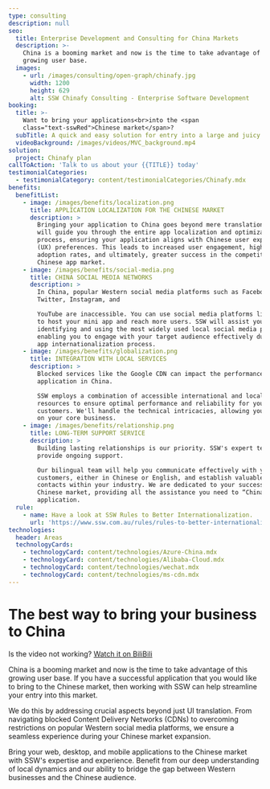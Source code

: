 ```yaml
---
type: consulting
description: null
seo:
  title: Enterprise Development and Consulting for China Markets
  description: >-
    China is a booming market and now is the time to take advantage of this
    growing user base.
  images:
    - url: /images/consulting/open-graph/chinafy.jpg
      width: 1200
      height: 629
      alt: SSW Chinafy Consulting - Enterprise Software Development
booking:
  title: >-
    Want to bring your applications<br>into the <span
    class="text-sswRed">Chinese market</span>?
  subTitle: A quick and easy solution for entry into a large and juicy market
  videoBackground: /images/videos/MVC_background.mp4
solution:
  project: Chinafy plan
callToAction: 'Talk to us about your {{TITLE}} today'
testimonialCategories:
  - testimonialCategory: content/testimonialCategories/Chinafy.mdx
benefits:
  benefitList:
    - image: /images/benefits/localization.png
      title: APPLICATION LOCALIZATION FOR THE CHINESE MARKET
      description: >
        Bringing your application to China goes beyond mere translation. SSW
        will guide you through the entire app localization and optimization
        process, ensuring your application aligns with Chinese user experience
        (UX) preferences. This leads to increased user engagement, higher
        adoption rates, and ultimately, greater success in the competitive
        Chinese app market.
    - image: /images/benefits/social-media.png
      title: CHINA SOCIAL MEDIA NETWORKS
      description: >
        In China, popular Western social media platforms such as Facebook,
        Twitter, Instagram, and

        YouTube are inaccessible. You can use social media platforms like WeChat
        to host your mini app and reach more users. SSW will assist you in
        identifying and using the most widely used local social media platforms,
        enabling you to engage with your target audience effectively during your
        app internationalization process.
    - image: /images/benefits/globalization.png
      title: INTEGRATION WITH LOCAL SERVICES
      description: >
        Blocked services like the Google CDN can impact the performance of your
        application in China.

        SSW employs a combination of accessible international and local
        resources to ensure optimal performance and reliability for your Chinese
        customers. We'll handle the technical intricacies, allowing you to focus
        on your core business.
    - image: /images/benefits/relationship.png
      title: LONG-TERM SUPPORT SERVICE
      description: >
        Building lasting relationships is our priority. SSW's expert teams will
        provide ongoing support.

        Our bilingual team will help you communicate effectively with your
        customers, either in Chinese or English, and establish valuable network
        contacts within your industry. We are dedicated to your success in the
        Chinese market, providing all the assistance you need to “Chinafy” your
        application.
  rule:
    - name: Have a look at SSW Rules to Better Internationalization.
      url: 'https://www.ssw.com.au/rules/rules-to-better-internationalization'
technologies:
  header: Areas
  technologyCards:
    - technologyCard: content/technologies/Azure-China.mdx
    - technologyCard: content/technologies/Alibaba-Cloud.mdx
    - technologyCard: content/technologies/wechat.mdx
    - technologyCard: content/technologies/ms-cdn.mdx
---
```


# The best way to **bring your business to China**

<VideoEmbed url="https://youtu.be/K_fpd-YCGOc" caption="SSW China: Your Path to Global Software Excellence with Our Cross-Cultural Team" duration="4 mins" />

Is the video not working? [Watch it on BiliBili ](https://www.bilibili.com/video/BV1v8411R7yf/ "Watch it on BiliBili")

China is a booming market and now is the time to take advantage of this growing user base. If you have a successful application that you would like to bring to the Chinese market, then working with SSW can help streamline your entry into this market.

We do this by addressing crucial aspects beyond just UI translation. From navigating blocked Content Delivery Networks (CDNs) to overcoming restrictions on popular Western social media platforms, we ensure a seamless experience during your Chinese market expansion.

Bring your web,
desktop, and mobile applications to the Chinese market with SSW's expertise and
experience. Benefit from our deep understanding of local dynamics and our
ability to bridge the gap between Western businesses and the Chinese audience.
